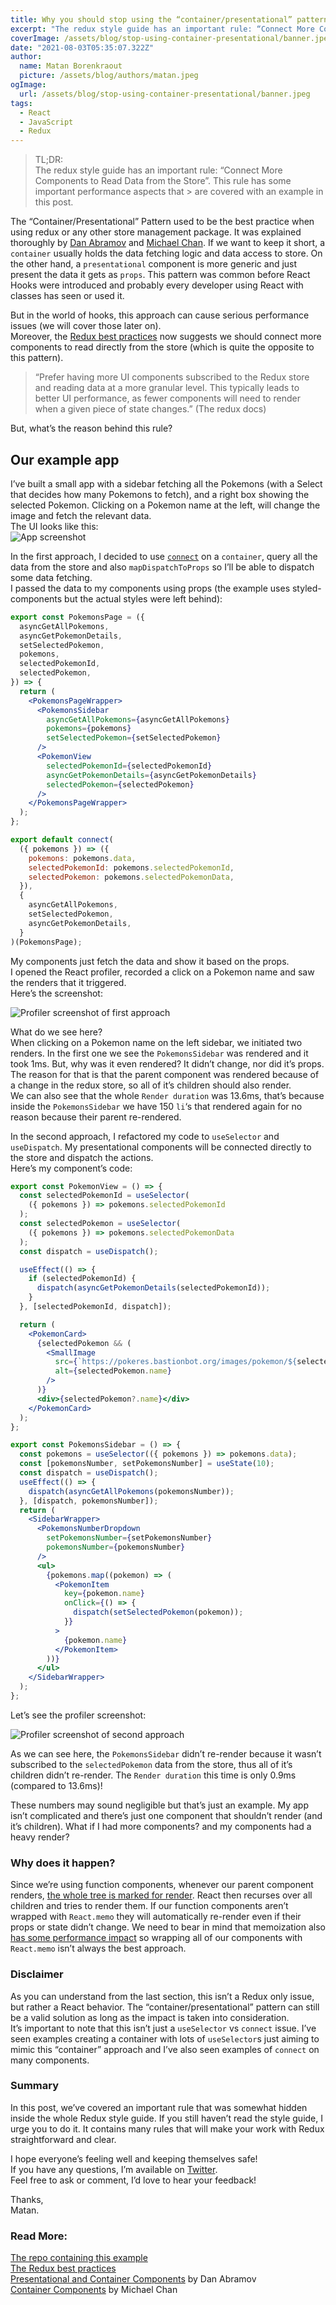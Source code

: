 ```yaml
---
title: Why you should stop using the “container/presentational” pattern in Redux
excerpt: "The redux style guide has an important rule: “Connect More Components to Read Data from the Store”. This rule has some important performance aspects that are covered with an example in this post."
coverImage: /assets/blog/stop-using-container-presentational/banner.jpeg
date: "2021-08-03T05:35:07.322Z"
author:
  name: Matan Borenkraout
  picture: /assets/blog/authors/matan.jpeg
ogImage:
  url: /assets/blog/stop-using-container-presentational/banner.jpeg
tags:
  - React
  - JavaScript
  - Redux
---
```


> TL;DR:  
> The redux style guide has an important rule: “Connect More Components to Read Data from the Store”. This rule has some important performance aspects that > are covered with an example in this post.

The “Container/Presentational” Pattern used to be the best practice when using redux or any other store management package.
It was explained thoroughly by [Dan Abramov](https://twitter.com/dan_abramov) and [Michael Chan](https://twitter.com/chantastic).
If we want to keep it short, a `container` usually holds the data fetching logic and data access to store. On the other hand, a `presentational` component is more generic and just present the data it gets as `props`.
This pattern was common before React Hooks were introduced and probably every developer using React with classes has seen or used it.

But in the world of hooks, this approach can cause serious performance issues (we will cover those later on).  
Moreover, the [Redux best practices](https://redux.js.org/style-guide/style-guide#connect-more-components-to-read-data-from-the-store) now suggests we should connect more components to read directly from the store (which is quite the opposite to this pattern).

> “Prefer having more UI components subscribed to the Redux store and reading data at a more granular level. This typically leads to better UI performance, as fewer components will need to render when a given piece of state changes.” (The redux docs)

But, what’s the reason behind this rule?

## Our example app

I’ve built a small app with a sidebar fetching all the Pokemons (with a Select that decides how many Pokemons to fetch), and a right box showing the selected Pokemon. Clicking on a Pokemon name at the left, will change the image and fetch the relevant data.  
The UI looks like this:  
![App screenshot](/assets/blog/stop-using-container-presentational/1.png)

In the first approach, I decided to use [`connect`](https://react-redux.js.org/api/connect) on a `container`, query all the data from the store and also `mapDispatchToProps` so I’ll be able to dispatch some data fetching.  
I passed the data to my components using props (the example uses styled-components but the actual styles were left behind):

```jsx
export const PokemonsPage = ({
  asyncGetAllPokemons,
  asyncGetPokemonDetails,
  setSelectedPokemon,
  pokemons,
  selectedPokemonId,
  selectedPokemon,
}) => {
  return (
    <PokemonsPageWrapper>
      <PokemonsSidebar
        asyncGetAllPokemons={asyncGetAllPokemons}
        pokemons={pokemons}
        setSelectedPokemon={setSelectedPokemon}
      />
      <PokemonView
        selectedPokemonId={selectedPokemonId}
        asyncGetPokemonDetails={asyncGetPokemonDetails}
        selectedPokemon={selectedPokemon}
      />
    </PokemonsPageWrapper>
  );
};

export default connect(
  ({ pokemons }) => ({
    pokemons: pokemons.data,
    selectedPokemonId: pokemons.selectedPokemonId,
    selectedPokemon: pokemons.selectedPokemonData,
  }),
  {
    asyncGetAllPokemons,
    setSelectedPokemon,
    asyncGetPokemonDetails,
  }
)(PokemonsPage);
```

My components just fetch the data and show it based on the props.  
I opened the React profiler, recorded a click on a Pokemon name and saw the renders that it triggered.  
Here’s the screenshot:

![Profiler screenshot of first approach](/assets/blog/stop-using-container-presentational/2.png)

What do we see here?  
When clicking on a Pokemon name on the left sidebar, we initiated two renders. In the first one we see the `PokemonsSidebar` was rendered and it took 1ms. But, why was it even rendered? It didn’t change, nor did it’s props. The reason for that is that the parent component was rendered because of a change in the redux store, so all of it’s children should also render.  
We can also see that the whole `Render duration` was 13.6ms, that’s because inside the `PokemonsSidebar` we have 150 `li`‘s that rendered again for no reason because their parent re-rendered.

In the second approach, I refactored my code to `useSelector` and `useDispatch`. My presentational components will be connected directly to the store and dispatch the actions.  
Here’s my component’s code:

```jsx
export const PokemonView = () => {
  const selectedPokemonId = useSelector(
    ({ pokemons }) => pokemons.selectedPokemonId
  );
  const selectedPokemon = useSelector(
    ({ pokemons }) => pokemons.selectedPokemonData
  );
  const dispatch = useDispatch();

  useEffect(() => {
    if (selectedPokemonId) {
      dispatch(asyncGetPokemonDetails(selectedPokemonId));
    }
  }, [selectedPokemonId, dispatch]);

  return (
    <PokemonCard>
      {selectedPokemon && (
        <SmallImage
          src={`https://pokeres.bastionbot.org/images/pokemon/${selectedPokemon.id}.png`}
          alt={selectedPokemon.name}
        />
      )}
      <div>{selectedPokemon?.name}</div>
    </PokemonCard>
  );
};
```

```jsx
export const PokemonsSidebar = () => {
  const pokemons = useSelector(({ pokemons }) => pokemons.data);
  const [pokemonsNumber, setPokemonsNumber] = useState(10);
  const dispatch = useDispatch();
  useEffect(() => {
    dispatch(asyncGetAllPokemons(pokemonsNumber));
  }, [dispatch, pokemonsNumber]);
  return (
    <SidebarWrapper>
      <PokemonsNumberDropdown
        setPokemonsNumber={setPokemonsNumber}
        pokemonsNumber={pokemonsNumber}
      />
      <ul>
        {pokemons.map((pokemon) => (
          <PokemonItem
            key={pokemon.name}
            onClick={() => {
              dispatch(setSelectedPokemon(pokemon));
            }}
          >
            {pokemon.name}
          </PokemonItem>
        ))}
      </ul>
    </SidebarWrapper>
  );
};
```

Let’s see the profiler screenshot:

![Profiler screenshot of second approach](/assets/blog/stop-using-container-presentational/3.png)

As we can see here, the `PokemonsSidebar` didn’t re-render because it wasn’t subscribed to the `selectedPokemon` data from the store, thus all of it’s children didn’t re-render. The `Render duration` this time is only 0.9ms (compared to 13.6ms)!

These numbers may sound negligible but that’s just an example. My app isn’t complicated and there’s just one component that shouldn’t render (and it’s children). What if I had more components? and my components had a heavy render?

### Why does it happen?

Since we’re using function components, whenever our parent component renders, [the whole tree is marked for render](https://blog.isquaredsoftware.com/2020/05/blogged-answers-a-mostly-complete-guide-to-react-rendering-behavior/#standard-render-behavior). React then recurses over all children and tries to render them. If our function components aren’t wrapped with `React.memo` they will automatically re-render even if their props or state didn’t change. We need to bear in mind that memoization also [has some performance impact](https://medium.com/swlh/should-you-use-usememo-in-react-a-benchmarked-analysis-159faf6609b7) so wrapping all of our components with `React.memo` isn’t always the best approach.

### Disclaimer

As you can understand from the last section, this isn’t a Redux only issue, but rather a React behavior. The “container/presentational” pattern can still be a valid solution as long as the impact is taken into consideration.  
It’s important to note that this isn’t just a `useSelector` vs `connect` issue. I’ve seen examples creating a container with lots of `useSelector`s just aiming to mimic this “container” approach and I’ve also seen examples of `connect` on many components.

### Summary

In this post, we’ve covered an important rule that was somewhat hidden inside the whole Redux style guide. If you still haven’t read the style guide, I urge you to do it. It contains many rules that will make your work with Redux straightforward and clear.

I hope everyone’s feeling well and keeping themselves safe!  
If you have any questions, I’m available on [Twitter](https://twitter.com/matanbobi).  
Feel free to ask or comment, I’d love to hear your feedback!

Thanks,  
Matan.

### Read More:

[The repo containing this example](https://github.com/MatanBobi/modern-redux-practices)  
[The Redux best practices](https://redux.js.org/style-guide/style-guide)  
[Presentational and Container Components](https://medium.com/@dan_abramov/smart-and-dumb-components-7ca2f9a7c7d0) by Dan Abramov  
[Container Components](https://medium.com/@learnreact/container-components-c0e67432e005) by Michael Chan
